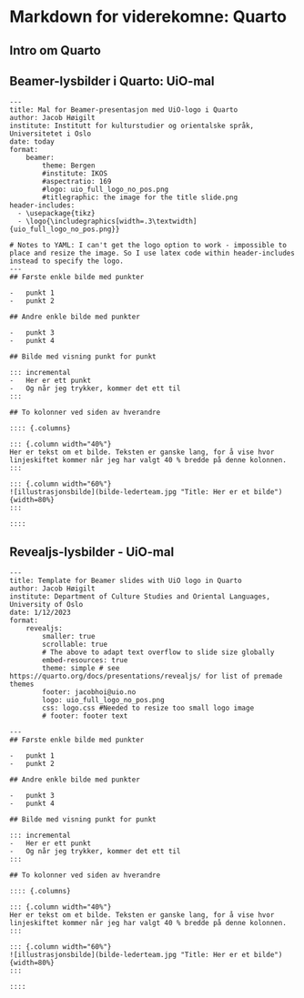 # Markdown for viderekomne: Quarto

## Intro om Quarto

## Beamer-lysbilder i Quarto: UiO-mal

```
---
title: Mal for Beamer-presentasjon med UiO-logo i Quarto
author: Jacob Høigilt
institute: Institutt for kulturstudier og orientalske språk, Universitetet i Oslo
date: today
format:
    beamer:
        theme: Bergen
        #institute: IKOS
        #aspectratio: 169
        #logo: uio_full_logo_no_pos.png
        #titlegraphic: the image for the title slide.png
header-includes:
  - \usepackage{tikz} 
  - \logo{\includegraphics[width=.3\textwidth]{uio_full_logo_no_pos.png}}
  
# Notes to YAML: I can't get the logo option to work - impossible to place and resize the image. So I use latex code within header-includes instead to specify the logo.
---
## Første enkle bilde med punkter

-   punkt 1
-   punkt 2

## Andre enkle bilde med punkter

-   punkt 3
-   punkt 4

## Bilde med visning punkt for punkt

::: incremental
-   Her er ett punkt
-   Og når jeg trykker, kommer det ett til
:::

## To kolonner ved siden av hverandre

:::: {.columns}

::: {.column width="40%"}
Her er tekst om et bilde. Teksten er ganske lang, for å vise hvor linjeskiftet kommer når jeg har valgt 40 % bredde på denne kolonnen.
:::

::: {.column width="60%"}
![illustrasjonsbilde](bilde-lederteam.jpg "Title: Her er et bilde"){width=80%}
:::

::::
```

## Revealjs-lysbilder - UiO-mal

```
---
title: Template for Beamer slides with UiO logo in Quarto
author: Jacob Høigilt
institute: Department of Culture Studies and Oriental Languages, University of Oslo
date: 1/12/2023
format:
    revealjs:
        smaller: true
        scrollable: true
        # The above to adapt text overflow to slide size globally
        embed-resources: true
        theme: simple # see https://quarto.org/docs/presentations/revealjs/ for list of premade themes
        footer: jacobhoi@uio.no
        logo: uio_full_logo_no_pos.png
        css: logo.css #Needed to resize too small logo image
        # footer: footer text
      
---
## Første enkle bilde med punkter

-   punkt 1
-   punkt 2

## Andre enkle bilde med punkter

-   punkt 3
-   punkt 4

## Bilde med visning punkt for punkt

::: incremental
-   Her er ett punkt
-   Og når jeg trykker, kommer det ett til
:::

## To kolonner ved siden av hverandre

:::: {.columns}

::: {.column width="40%"}
Her er tekst om et bilde. Teksten er ganske lang, for å vise hvor linjeskiftet kommer når jeg har valgt 40 % bredde på denne kolonnen.
:::

::: {.column width="60%"}
![illustrasjonsbilde](bilde-lederteam.jpg "Title: Her er et bilde"){width=80%}
:::

::::
```